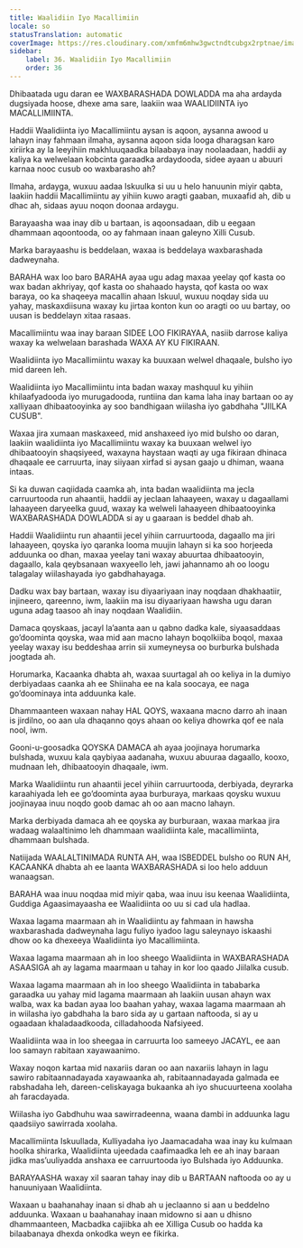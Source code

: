 ```yaml
---
title: Waalidiin Iyo Macallimiin
locale: so
statusTranslation: automatic
coverImage: https://res.cloudinary.com/xmfm6mhw3gwctndtcubgx2rptnae/image/upload/v1740337243/small_cover_educacion_fundamental_a051170f1c.webp
sidebar:
    label: 36. Waalidiin Iyo Macallimiin
    order: 36
---
```

Dhibaatada ugu daran ee WAXBARASHADA DOWLADDA ma aha ardayda dugsiyada hoose, dhexe ama sare, laakiin waa WAALIDIINTA iyo MACALLIMIINTA.

Haddii Waalidiinta iyo Macallimiintu aysan is aqoon, aysanna awood u lahayn inay fahmaan ilmaha, aysanna aqoon sida looga dharagsan karo xiriirka ay la leeyihiin makhluuqaadka bilaabaya inay noolaadaan, haddii ay kaliya ka welwelaan kobcinta garaadka ardaydooda, sidee ayaan u abuuri karnaa nooc cusub oo waxbarasho ah?

Ilmaha, ardayga, wuxuu aadaa Iskuulka si uu u helo hanuunin miyir qabta, laakiin haddii Macallimiintu ay yihiin kuwo aragti gaaban, muxaafid ah, dib u dhac ah, sidaas ayuu noqon doonaa ardaygu.

Barayaasha waa inay dib u bartaan, is aqoonsadaan, dib u eegaan dhammaan aqoontooda, oo ay fahmaan inaan galeyno Xilli Cusub.

Marka barayaashu is beddelaan, waxaa is beddelaya waxbarashada dadweynaha.

BARAHA wax loo baro BARAHA ayaa ugu adag maxaa yeelay qof kasta oo wax badan akhriyay, qof kasta oo shahaado haysta, qof kasta oo wax baraya, oo ka shaqeeya macallin ahaan Iskuul, wuxuu noqday sida uu yahay, maskaxdiisuna waxay ku jirtaa konton kun oo aragti oo uu bartay, oo uusan is beddelayn xitaa rasaas.

Macallimiintu waa inay baraan SIDEE LOO FIKIRAYAA, nasiib darrose kaliya waxay ka welwelaan barashada WAXA AY KU FIKIRAAN.

Waalidiinta iyo Macallimiintu waxay ka buuxaan welwel dhaqaale, bulsho iyo mid dareen leh.

Waalidiinta iyo Macallimiintu inta badan waxay mashquul ku yihiin khilaafyadooda iyo murugadooda, runtiina dan kama laha inay bartaan oo ay xalliyaan dhibaatooyinka ay soo bandhigaan wiilasha iyo gabdhaha "JIILKA CUSUB".

Waxaa jira xumaan maskaxeed, mid anshaxeed iyo mid bulsho oo daran, laakiin waalidiinta iyo Macallimiintu waxay ka buuxaan welwel iyo dhibaatooyin shaqsiyeed, waxayna haystaan ​​waqti ay uga fikiraan dhinaca dhaqaale ee carruurta, inay siiyaan xirfad si aysan gaajo u dhiman, waana intaas.

Si ka duwan caqiidada caamka ah, inta badan waalidiinta ma jecla carruurtooda run ahaantii, haddii ay jeclaan lahaayeen, waxay u dagaallami lahaayeen daryeelka guud, waxay ka welweli lahaayeen dhibaatooyinka WAXBARASHADA DOWLADDA si ay u gaaraan is beddel dhab ah.

Haddii Waalidiintu run ahaantii jecel yihiin carruurtooda, dagaallo ma jiri lahaayeen, qoyska iyo qaranka looma muujin lahayn si ka soo horjeeda adduunka oo dhan, maxaa yeelay tani waxay abuurtaa dhibaatooyin, dagaallo, kala qeybsanaan waxyeello leh, jawi jahannamo ah oo loogu talagalay wiilashayada iyo gabdhahayaga.

Dadku wax bay bartaan, waxay isu diyaariyaan inay noqdaan dhakhaatiir, injineero, qareenno, iwm, laakiin ma isu diyaariyaan hawsha ugu daran uguna adag taasoo ah inay noqdaan Waalidiin.

Damaca qoyskaas, jacayl la’aanta aan u qabno dadka kale, siyaasaddaas go’doominta qoyska, waa mid aan macno lahayn boqolkiiba boqol, maxaa yeelay waxay isu beddeshaa arrin sii xumeyneysa oo burburka bulshada joogtada ah.

Horumarka, Kacaanka dhabta ah, waxaa suurtagal ah oo keliya in la dumiyo derbiyadaas caanka ah ee Shiinaha ee na kala soocaya, ee naga go’doominaya inta adduunka kale.

Dhammaanteen waxaan nahay HAL QOYS, waxaana macno darro ah inaan is jirdilno, oo aan ula dhaqanno qoys ahaan oo keliya dhowrka qof ee nala nool, iwm.

Gooni-u-goosadka QOYSKA DAMACA ah ayaa joojinaya horumarka bulshada, wuxuu kala qaybiyaa aadanaha, wuxuu abuuraa dagaallo, kooxo, mudnaan leh, dhibaatooyin dhaqaale, iwm.

Marka Waalidiintu run ahaantii jecel yihiin carruurtooda, derbiyada, deyrarka karaahiyada leh ee go’doominta ayaa burburaya, markaas qoysku wuxuu joojinayaa inuu noqdo goob damac ah oo aan macno lahayn.

Marka derbiyada damaca ah ee qoyska ay burburaan, waxaa markaa jira wadaag walaaltinimo leh dhammaan waalidiinta kale, macallimiinta, dhammaan bulshada.

Natiijada WAALALTINIMADA RUNTA AH, waa ISBEDDEL bulsho oo RUN AH, KACAANKA dhabta ah ee laanta WAXBARASHADA si loo helo adduun wanaagsan.

BARAHA waa inuu noqdaa mid miyir qaba, waa inuu isu keenaa Waalidiinta, Guddiga Agaasimayaasha ee Waalidiinta oo uu si cad ula hadlaa.

Waxaa lagama maarmaan ah in Waalidiintu ay fahmaan in hawsha waxbarashada dadweynaha lagu fuliyo iyadoo lagu saleynayo iskaashi dhow oo ka dhexeeya Waalidiinta iyo Macallimiinta.

Waxaa lagama maarmaan ah in loo sheego Waalidiinta in WAXBARASHADA ASAASIGA ah ay lagama maarmaan u tahay in kor loo qaado Jiilalka cusub.

Waxaa lagama maarmaan ah in loo sheego Waalidiinta in tababarka garaadka uu yahay mid lagama maarmaan ah laakiin uusan ahayn wax walba, wax ka badan ayaa loo baahan yahay, waxaa lagama maarmaan ah in wiilasha iyo gabdhaha la baro sida ay u gartaan naftooda, si ay u ogaadaan khaladaadkooda, cilladahooda Nafsiyeed.

Waalidiinta waa in loo sheegaa in carruurta loo sameeyo JACAYL, ee aan loo samayn rabitaan xayawaanimo.

Waxay noqon kartaa mid naxariis daran oo aan naxariis lahayn in lagu sawiro rabitaannadayada xayawaanka ah, rabitaannadayada galmada ee rabshadaha leh, dareen-celiskayaga bukaanka ah iyo shucuurteena xoolaha ah faracdayada.

Wiilasha iyo Gabdhuhu waa sawirradeenna, waana dambi in adduunka lagu qaadsiiyo sawirrada xoolaha.

Macallimiinta Iskuullada, Kulliyadaha iyo Jaamacadaha waa inay ku kulmaan hoolka shirarka, Waalidiinta ujeedada caafimaadka leh ee ah inay baraan jidka mas’uuliyadda anshaxa ee carruurtooda iyo Bulshada iyo Adduunka.

BARAYAASHA waxay xil saaran tahay inay dib u BARTAAN naftooda oo ay u hanuuniyaan Waalidiinta.

Waxaan u baahanahay inaan si dhab ah u jeclaanno si aan u beddelno adduunka. Waxaan u baahanahay inaan midowno si aan u dhisno dhammaanteen, Macbadka cajiibka ah ee Xilliga Cusub oo hadda ka bilaabanaya dhexda onkodka weyn ee fikirka.


